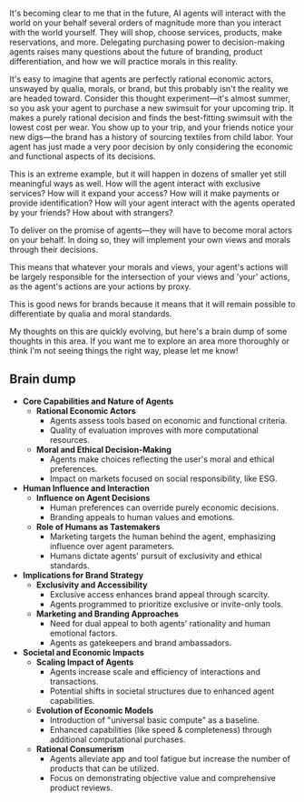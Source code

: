 

<BlogHeader metadata={metadata} />

It's becoming clear to me that in the future, AI agents will interact with the world on your behalf several orders of magnitude more than you interact with the world yourself. They will shop, choose services, products, make reservations, and more. Delegating purchasing power to decision-making agents raises many questions about the future of branding, product differentiation, and how we will practice morals in this reality.

It's easy to imagine that agents are perfectly rational economic actors, unswayed by qualia, morals, or brand, but this probably isn't the reality we are headed toward. Consider this thought experiment—it's almost summer, so you ask your agent to purchase a new swimsuit for your upcoming trip. It makes a purely rational decision and finds the best-fitting swimsuit with the lowest cost per wear. You show up to your trip, and your friends notice your new digs—the brand has a history of sourcing textiles from child labor. Your agent has just made a very poor decision by only considering the economic and functional aspects of its decisions.

This is an extreme example, but it will happen in dozens of smaller yet still meaningful ways as well. How will the agent interact with exclusive services? How will it expand your access? How will it make payments or provide identification? How will your agent interact with the agents operated by your friends? How about with strangers?

To deliver on the promise of agents—they will have to become moral actors on your behalf. In doing so, they will implement your own views and morals through their decisions.

This means that whatever your morals and views, your agent's actions will be largely responsible for the intersection of your views and 'your' actions, as the agent's actions are your actions by proxy.

This is good news for brands because it means that it will remain possible to differentiate by qualia and moral standards.

My thoughts on this are quickly evolving, but here's a brain dump of some thoughts in this area. If you want me to explore an area more thoroughly or think I'm not seeing things the right way, please let me know!

## Brain dump

- **Core Capabilities and Nature of Agents**
  - **Rational Economic Actors**
    - Agents assess tools based on economic and functional criteria.
    - Quality of evaluation improves with more computational resources.
  - **Moral and Ethical Decision-Making**
    - Agents make choices reflecting the user's moral and ethical preferences.
    - Impact on markets focused on social responsibility, like ESG.
- **Human Influence and Interaction**
  - **Influence on Agent Decisions**
    - Human preferences can override purely economic decisions.
    - Branding appeals to human values and emotions.
  - **Role of Humans as Tastemakers**
    - Marketing targets the human behind the agent, emphasizing influence over agent parameters.
    - Humans dictate agents' pursuit of exclusivity and ethical standards.
- **Implications for Brand Strategy**
  - **Exclusivity and Accessibility**
    - Exclusive access enhances brand appeal through scarcity.
    - Agents programmed to prioritize exclusive or invite-only tools.
  - **Marketing and Branding Approaches**
    - Need for dual appeal to both agents' rationality and human emotional factors.
    - Agents as gatekeepers and brand ambassadors.
- **Societal and Economic Impacts**
  - **Scaling Impact of Agents**
    - Agents increase scale and efficiency of interactions and transactions.
    - Potential shifts in societal structures due to enhanced agent capabilities.
  - **Evolution of Economic Models**
    - Introduction of "universal basic compute" as a baseline.
    - Enhanced capabilities (like speed & completeness) through additional computational purchases.
  - **Rational Consumerism**
    - Agents alleviate app and tool fatigue but increase the number of products that can be utilized.
    - Focus on demonstrating objective value and comprehensive product reviews.

